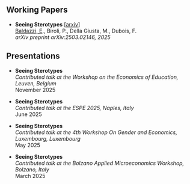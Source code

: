 ## **Working Papers**

-   **Seeing Sterotypes** \[[arxiv](https://arxiv.org/abs/2503.02146)\]\
    [Baldazzi, E]{.underline}., Biroli, P., Della Giusta, M., Dubois, F.\
    *arXiv preprint arXiv:2503.02146, 2025*


## **Presentations**

- **Seeing Sterotypes**\
  *Contributed talk at the [Workshop on the Economics of Education](https://feb.kuleuven.be/drc/LEER/bridge-project/workshop-on-the-economics-of-education){style="text-decoration: none"}, Leuven, Belgium\
  *November 2025

- **Seeing Sterotypes**\
  *Contributed talk at the [ESPE 2025](https://www.espe2025naples.com/){style="text-decoration: none"}, Naples, Italy\
  *June 2025

- **Seeing Sterotypes**\
  *Contributed talk at the [4th Workshop On Gender and Economics](https://inomics.com/conference/call-for-papers-4th-workshop-on-gender-and-economics-1547797#:~:text=The%20fourth%20edition%20of%20the,on%2022%2D23%20May%202025.){style="text-decoration: none"}, Luxembourg, Luxembourg\
  *May 2025

- **Seeing Sterotypes**\
  *Contributed talk at the [Bolzano Applied Microeconomics Workshop](https://www.unibz.it/en/events/bolzano-applied-microeconomics-workshop-2025){style="text-decoration: none"}, Bolzano, Italy\
  *March 2025